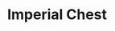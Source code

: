 ---
title: "Imperial Chest"
meta_title: "Imperial Chest craft"
description: "Craft de Imperial Chest"
rank: "s"
draft: false
name: "Imperial Chest"
recipe_img: "https://wiki.pokexgames.com/images/a/ae/Imperial_Chest_.png"
level: 110
craft_time: 21600
result: 1
value_npc: 1
ingredients:
  - name: "Corrupted Gold Bar"
    quantity: 60
    item_img: "https://wiki.pokexgames.com/images/9/9d/Corrupted_Gold_Bar.png"
    value_npc: 1
  - name: "Black Lucky Charm"
    quantity: 55
    item_img: "https://wiki.pokexgames.com/images/b/b0/Black_Lucky_Charm.png"
    value_npc: 1
  - name: "Toxic Gosme"
    quantity: 55
    item_img: "https://wiki.pokexgames.com/images/c/ca/Toxic_Gosme.png"
    value_npc: 1
  - name: "Small Bird Beak"
    quantity: 55
    item_img: "https://wiki.pokexgames.com/images/3/33/Small_Bird_Beak.png"
    value_npc: 1
  - name: "Green Hair"
    quantity: 10
    item_img: "https://wiki.pokexgames.com/images/2/2c/Green_Hair.png"
    value_npc: 1
---